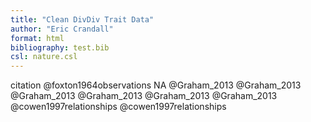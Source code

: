```yaml
---
title: "Clean DivDiv Trait Data"
author: "Eric Crandall"
format: html
bibliography: test.bib
csl: nature.csl
---
```


citation
@foxton1964observations
NA
@Graham_2013
@Graham_2013
@Graham_2013
@Graham_2013
@Graham_2013
@Graham_2013
@cowen1997relationships
@cowen1997relationships
